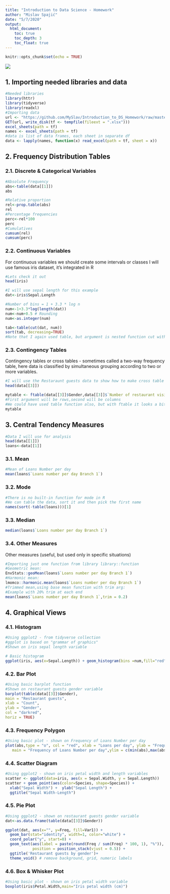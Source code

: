 ```yaml
---
title: "Introduction to Data Science - Homework"
author: "Mislav Spajić"
date: "5/7/2020"
output: 
  html_document:
    toc: true
    toc_depth: 3
    toc_float: true
---
```


```r
knitr::opts_chunk$set(echo = TRUE)
```
![](https://repozitorij.algebra.hr/sites/repozitorij.algebra.hr/files/algebra_subbrand_vu_color-black_h_1.png)

## 1. Importing needed libraries and data
```r
#Needed libraries
library(httr)
library(tidyverse)
library(readxl)
#Importing data
url <- "https://github.com/MySlav/Introduction_to_DS_Homework/raw/master/Data_for_labs_v1.xlsx"
GET(url, write_disk(tf <- tempfile(fileext = ".xlsx")))
excel_sheets(path = tf)
names <- excel_sheets(path = tf)
#data is list of data frames, each sheet in separate df
data <- lapply(names, function(x) read_excel(path = tf, sheet = x))
```
## 2. Frequency Distribution Tables



### 2.1. Discrete & Categorical Variables
```r
#Absolute Frequency
abs<-table(data[[1]])
abs
```

```r
#Relative proportion
rel<-prop.table(abs)
rel
#Percentage frequencies
perc<-rel*100
perc
#Cumulatives
cumsum(rel)
cumsum(perc)
```

### 2.2. Continuous Variables

For continuous variables we should create some intervals or classes
I will use famous iris dataset, it's integrated in R
```r
#Lets check it out
head(iris)
```
```r
#I will use sepal length for this example
dat<-iris$Sepal.Length

#Number of bins = 1 + 3.3 * log n
num<-1+3.3*log(length(dat))
num<-num+0.5 # Rounding
num<-as.integer(num)

tab<-table(cut(dat, num))
sort(tab, decreasing=TRUE)
#Note that I again used table, but argument is nested function cut with calculated number of bins
```
### 2.3. Contingency Tables
Contingency tables or cross tables - sometimes called a two-way frequency table, here data is classified by simultaneous grouping according to two or more variables.
```r
#I will use the Restaraunt guests data to show how to make cross table
head(data[[3]])
```
```r
mytable <- ftable(data[[3]]$Gender,data[[3]]$`Number of restaurant visit`)
#First argument will be rows,second will be columns
#We could have used table function also, but with ftable it looks a bit better
mytable

```
## 3. Central Tendency Measures
```r
#Data I will use for analysis
head(data[[1]])
loans<-data[[1]]
```
### 3.1. Mean
```r
#Mean of Loans Number per day
mean(loans$`Loans number per day Branch 1`)
```
### 3.2. Mode
```r
#There is no built-in function for mode in R
#We can table the data, sort it and then pick the first name
names(sort(-table(loans)))[1]
```
### 3.3. Median
```r
median(loans$`Loans number per day Branch 1`)
```
### 3.4. Other Measures
Other measures (useful, but used only in specific situations)
```r
#Importing just one function from library library::function
#Geometric mean:
EnvStats::geoMean(loans$`Loans number per day Branch 1`)
#Harmonic mean:
lmomco::harmonic.mean(loans$`Loans number per day Branch 1`)
#Trimmed mean,using base mean function with trim arg:
#Example with 20% trim at each end
mean(loans$`Loans number per day Branch 1`,trim = 0.2)
```
## 4. Graphical Views

### 4.1. Histogram
```r
#Using ggplot2 - from tidyverse collection
#ggplot is based on "grammar of graphics"
#Shown on iris sepal length variable

# Basic histogram
ggplot(iris, aes(x=Sepal.Length)) + geom_histogram(bins =num,fill="red") + labs(title="Iris Sepal Length")

```

### 4.2. Bar Plot
```r
#Using basic barplot function
#Shown on restaurant guests gender variable
barplot(table(data[[3]]$Gender),
main = "Restaurant guests",
xlab = "Count",
ylab = "Gender",
col = "darkred",
horiz = TRUE)
```

### 4.3. Frequency Polygon
```r
#Using basic plot - shown on Frequency of Loans Number per day
plot(abs,type = "o", col = "red", xlab = "Loans per day", ylab = "Frequency",
   main = "Frequency of Loans Number per day",ylim = c(min(abs),max(abs)))
```

### 4.4. Scatter Diagram
```r
#Using ggplot2 - shown on iris petal width and length variables
scatter <- ggplot(data=iris, aes(x = Sepal.Width, y = Sepal.Length)) 
scatter + geom_point(aes(color=Species, shape=Species)) +
  xlab("Sepal Width") +  ylab("Sepal Length") +
  ggtitle("Sepal Width-Length")
```

### 4.5. Pie Plot
```r
#Using ggplot2 - shown on restaurant guests gender variable
dat<-as.data.frame(table(data[[3]]$Gender))

ggplot(dat, aes(x="", y=Freq, fill=Var1)) +
  geom_bar(stat="identity", width=1, color="white") +
  coord_polar("y", start=0) +
  geom_text(aes(label = paste(round(Freq / sum(Freq) * 100, 1), "%")),
            position = position_stack(vjust = 0.5)) +
  ggtitle('Restaurant guests by gender')+
  theme_void() # remove background, grid, numeric labels
```

### 4.6. Box & Whisker Plot
```r
#Using basic plot - shown on iris petal width variable
boxplot(iris$Petal.Width,main="Iris petal width (cm)")
```